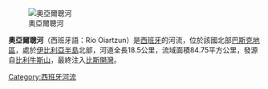 [[Image:Oiartzun_ibaia_Oreretan.JPG|奧亞爾聰河]]

'''奧亞爾聰河'''（西班牙語：Río Oiartzun）是[[西班牙|西班牙]]的河流，位於該國北部[[巴斯克地區|巴斯克地區]]，處於[[伊比利亞半島|伊比利亞半島]]北部，河道全長18.5公里，流域面積84.75平方公里，發源自[[比利牛斯山|比利牛斯山]]，最終注入[[比斯開灣|比斯開灣]]。

{{Spain-geo-stub}}
[[Category:西班牙河流|Category:西班牙河流]]